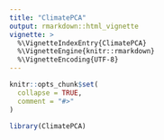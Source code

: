 ```yaml
---
title: "ClimatePCA"
output: rmarkdown::html_vignette
vignette: >
  %\VignetteIndexEntry{ClimatePCA}
  %\VignetteEngine{knitr::rmarkdown}
  %\VignetteEncoding{UTF-8}
---
```


```r
knitr::opts_chunk$set(
  collapse = TRUE,
  comment = "#>"
)
```

```r
library(ClimatePCA)
```
